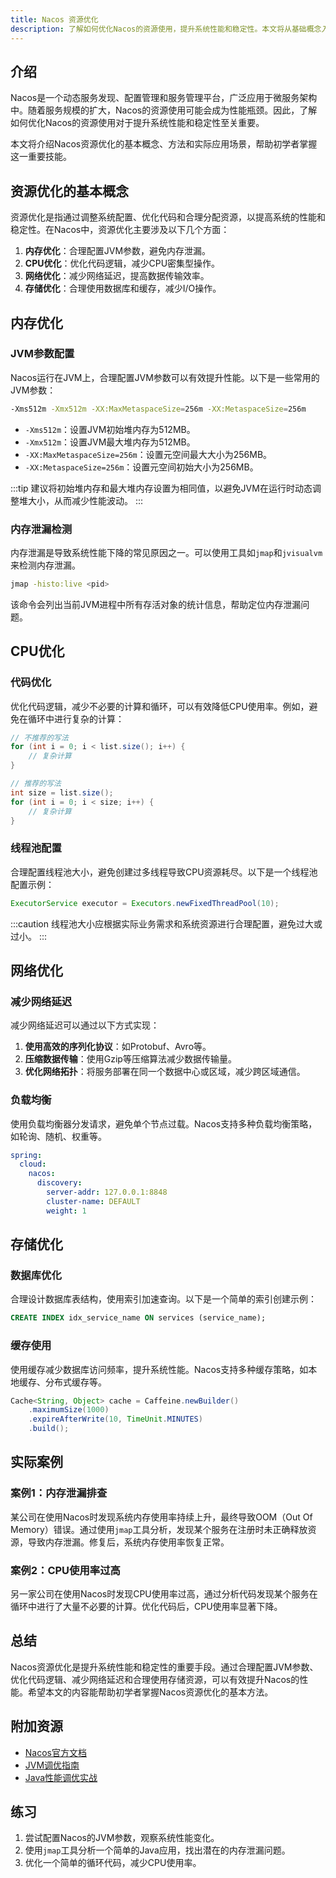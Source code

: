 ```yaml
---
title: Nacos 资源优化
description: 了解如何优化Nacos的资源使用，提升系统性能和稳定性。本文将从基础概念入手，逐步讲解资源优化的方法，并提供实际案例和代码示例。
---
```


## 介绍

Nacos是一个动态服务发现、配置管理和服务管理平台，广泛应用于微服务架构中。随着服务规模的扩大，Nacos的资源使用可能会成为性能瓶颈。因此，了解如何优化Nacos的资源使用对于提升系统性能和稳定性至关重要。

本文将介绍Nacos资源优化的基本概念、方法和实际应用场景，帮助初学者掌握这一重要技能。

## 资源优化的基本概念

资源优化是指通过调整系统配置、优化代码和合理分配资源，以提高系统的性能和稳定性。在Nacos中，资源优化主要涉及以下几个方面：

1. **内存优化**：合理配置JVM参数，避免内存泄漏。
2. **CPU优化**：优化代码逻辑，减少CPU密集型操作。
3. **网络优化**：减少网络延迟，提高数据传输效率。
4. **存储优化**：合理使用数据库和缓存，减少I/O操作。

## 内存优化

### JVM参数配置

Nacos运行在JVM上，合理配置JVM参数可以有效提升性能。以下是一些常用的JVM参数：

```bash
-Xms512m -Xmx512m -XX:MaxMetaspaceSize=256m -XX:MetaspaceSize=256m
```

- `-Xms512m`：设置JVM初始堆内存为512MB。
- `-Xmx512m`：设置JVM最大堆内存为512MB。
- `-XX:MaxMetaspaceSize=256m`：设置元空间最大大小为256MB。
- `-XX:MetaspaceSize=256m`：设置元空间初始大小为256MB。

:::tip
建议将初始堆内存和最大堆内存设置为相同值，以避免JVM在运行时动态调整堆大小，从而减少性能波动。
:::

### 内存泄漏检测

内存泄漏是导致系统性能下降的常见原因之一。可以使用工具如`jmap`和`jvisualvm`来检测内存泄漏。

```bash
jmap -histo:live <pid>
```

该命令会列出当前JVM进程中所有存活对象的统计信息，帮助定位内存泄漏问题。

## CPU优化

### 代码优化

优化代码逻辑，减少不必要的计算和循环，可以有效降低CPU使用率。例如，避免在循环中进行复杂的计算：

```java
// 不推荐的写法
for (int i = 0; i < list.size(); i++) {
    // 复杂计算
}

// 推荐的写法
int size = list.size();
for (int i = 0; i < size; i++) {
    // 复杂计算
}
```

### 线程池配置

合理配置线程池大小，避免创建过多线程导致CPU资源耗尽。以下是一个线程池配置示例：

```java
ExecutorService executor = Executors.newFixedThreadPool(10);
```

:::caution
线程池大小应根据实际业务需求和系统资源进行合理配置，避免过大或过小。
:::

## 网络优化

### 减少网络延迟

减少网络延迟可以通过以下方式实现：

1. **使用高效的序列化协议**：如Protobuf、Avro等。
2. **压缩数据传输**：使用Gzip等压缩算法减少数据传输量。
3. **优化网络拓扑**：将服务部署在同一个数据中心或区域，减少跨区域通信。

### 负载均衡

使用负载均衡器分发请求，避免单个节点过载。Nacos支持多种负载均衡策略，如轮询、随机、权重等。

```yaml
spring:
  cloud:
    nacos:
      discovery:
        server-addr: 127.0.0.1:8848
        cluster-name: DEFAULT
        weight: 1
```

## 存储优化

### 数据库优化

合理设计数据库表结构，使用索引加速查询。以下是一个简单的索引创建示例：

```sql
CREATE INDEX idx_service_name ON services (service_name);
```

### 缓存使用

使用缓存减少数据库访问频率，提升系统性能。Nacos支持多种缓存策略，如本地缓存、分布式缓存等。

```java
Cache<String, Object> cache = Caffeine.newBuilder()
    .maximumSize(1000)
    .expireAfterWrite(10, TimeUnit.MINUTES)
    .build();
```

## 实际案例

### 案例1：内存泄漏排查

某公司在使用Nacos时发现系统内存使用率持续上升，最终导致OOM（Out Of Memory）错误。通过使用`jmap`工具分析，发现某个服务在注册时未正确释放资源，导致内存泄漏。修复后，系统内存使用率恢复正常。

### 案例2：CPU使用率过高

另一家公司在使用Nacos时发现CPU使用率过高，通过分析代码发现某个服务在循环中进行了大量不必要的计算。优化代码后，CPU使用率显著下降。

## 总结

Nacos资源优化是提升系统性能和稳定性的重要手段。通过合理配置JVM参数、优化代码逻辑、减少网络延迟和合理使用存储资源，可以有效提升Nacos的性能。希望本文的内容能帮助初学者掌握Nacos资源优化的基本方法。

## 附加资源

- [Nacos官方文档](https://nacos.io/zh-cn/docs/what-is-nacos.html)
- [JVM调优指南](https://docs.oracle.com/javase/8/docs/technotes/guides/vm/gctuning/)
- [Java性能调优实战](https://book.douban.com/subject/35013511/)

## 练习

1. 尝试配置Nacos的JVM参数，观察系统性能变化。
2. 使用`jmap`工具分析一个简单的Java应用，找出潜在的内存泄漏问题。
3. 优化一个简单的循环代码，减少CPU使用率。
